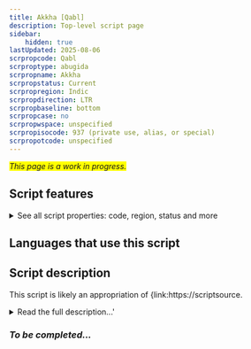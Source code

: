 ```yaml
---
title: Akkha [Qabl]
description: Top-level script page
sidebar:
    hidden: true
lastUpdated: 2025-08-06
scrpropcode: Qabl
scrproptype: abugida
scrpropname: Akkha
scrpropstatus: Current
scrpropregion: Indic
scrpropdirection: LTR
scrpropbaseline: bottom
scrpropcase: no
scrpropwspace: unspecified
scrpropisocode: 937 (private use, alias, or special)
scrpropotcode: unspecified
---
```


<span style='background-color:yellow'>_This page is a work in progress._</span>


## Script features

<details>
<summary> See all script properties: code, region, status and more</summary>
<ScriptInfo />
</details>

## Languages that use this script

<WsList script='Qabl' wsMax='5' />

## Script description

This script is likely an appropriation of {link:https://scriptsource.

<details><summary>Read the full description...'</summary>_Not yet available._</details>

### _To be completed..._

